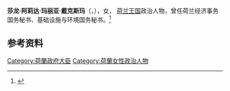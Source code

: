 '''莎龙·阿莉达·玛丽亚·戴克斯玛'''（{{lang-nl|Sharon Alida Maria Dijksma}}，{{bd|1971年|4月16日|}}），女， [[荷兰王国|荷兰王国]]政治人物，曾任荷兰经济事务国务秘书、基础设施与环境国务秘书。<ref>{{Cite web|title=屈冬玉会见荷兰经济部农业大臣戴克斯玛|url=http://www.moa.cn/xw/gjjl/201510/t20151026_4878061.htm|accessdate=2020-10-15|work=中华人民共和国农业部}}</ref>

== 参考资料 ==
{{reflist}}

{{中国人物小作品}}

{{Authority control}}
{{DEFAULTSORT:Dijksma}}
[[Category:荷蘭政府大臣|Category:荷蘭政府大臣]]
[[Category:荷蘭女性政治人物|Category:荷蘭女性政治人物]]